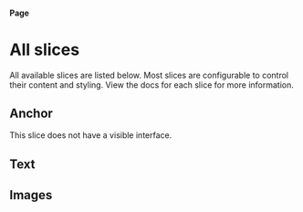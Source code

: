 
<Meta title="Pages/All slices" />

#### Page

# All slices

All available slices are listed below. Most slices are configurable to control
their content and styling. View the docs for each slice for more information.

## Anchor

This slice does not have a visible interface.

## Text

<Canvas withSource="none">
  <Story id="slices-page-text--with-long-text" />
</Canvas>

## Images

<Canvas withSource="none">
  <Story id="slices-page-images--with-two-images" />
</Canvas>
